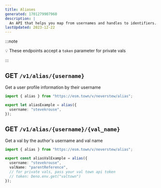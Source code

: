 ```yaml
---
title: Aliases
generated: 1701279907960
description: |
  An API that helps you map from usernames and handles to identifiers.
lastUpdated: 2023-12-22
---
```


:::note

💡 These endpoints accept a `token` parameter for private vals

:::

## GET `/v1/alias/{username}`

Get a user profile information by their username

```ts title="Example" val
import { alias } from "https://esm.town/v/neverstew/alias";

export let aliasExample = alias({
  username: "stevekrouse",
});
```

## GET `/v1/alias/{username}/{val_name}`

Get a val by the author's username and val name

```ts title="Example" val
import { alias } from "https://esm.town/v/neverstew/alias";

export const aliasValExample = alias({
  username: "stevekrouse",
  valName: "parentReference",
  // for private vals, pass your val town api token
  // token: Deno.env.get("valtown")
});
```
